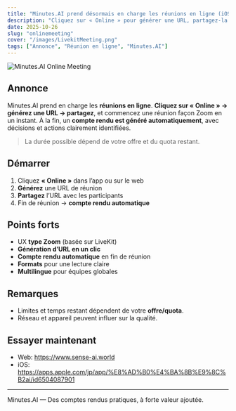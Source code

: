 ```yaml
---
title: "Minutes.AI prend désormais en charge les réunions en ligne (iOS)"
description: "Cliquez sur « Online » pour générer une URL, partagez-la et démarrez instantanément une réunion façon Zoom. Les comptes rendus sont générés automatiquement à la fin."
date: 2025-10-26
slug: "onlinemeeting"
cover: "/images/LivekitMeeting.png"
tags: ["Annonce", "Réunion en ligne", "Minutes.AI"]
---
```


![Minutes.AI Online Meeting](/images/LivekitMeeting.png)

## Annonce
Minutes.AI prend en charge les **réunions en ligne**. **Cliquez sur « Online » → générez une URL → partagez**, et commencez une réunion façon Zoom en un instant. À la fin, un **compte rendu est généré automatiquement**, avec décisions et actions clairement identifiées.

> La durée possible dépend de votre offre et du quota restant.

## Démarrer
1. Cliquez **« Online »** dans l’app ou sur le web  
2. **Générez** une URL de réunion  
3. **Partagez** l’URL avec les participants  
4. Fin de réunion → **compte rendu automatique**

## Points forts
- UX **type Zoom** (basée sur LiveKit)
- **Génération d’URL en un clic**
- **Compte rendu automatique** en fin de réunion
- **Formats** pour une lecture claire
- **Multilingue** pour équipes globales

## Remarques
- Limites et temps restant dépendent de votre **offre/quota**.  
- Réseau et appareil peuvent influer sur la qualité.

## Essayer maintenant
- Web: https://www.sense-ai.world  
- iOS: https://apps.apple.com/jp/app/%E8%AD%B0%E4%BA%8B%E9%8C%B2ai/id6504087901

---
Minutes.AI — Des comptes rendus pratiques, à forte valeur ajoutée.
